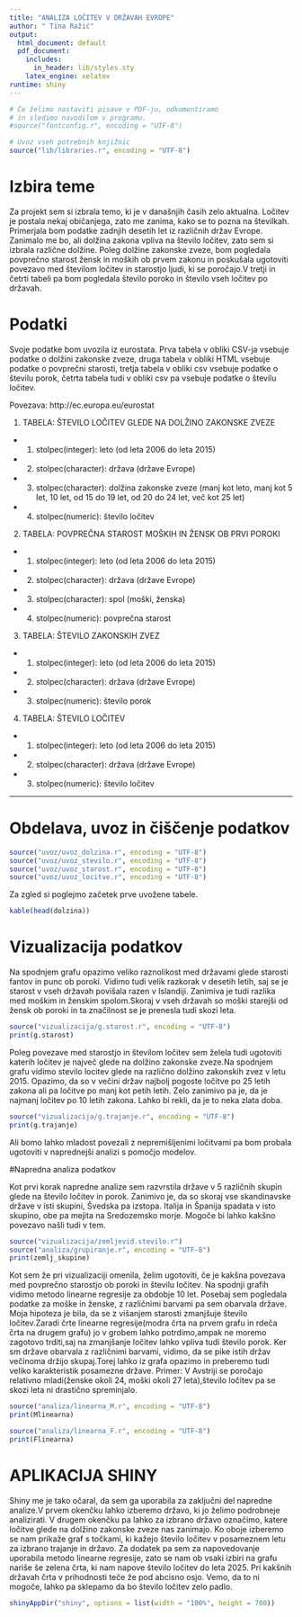 ```yaml
---
title: "ANALIZA LOČITEV V DRŽAVAH EVROPE"
author: " Tina Ražić"
output:
  html_document: default
  pdf_document:
    includes:
      in_header: lib/styles.sty
    latex_engine: xelatex
runtime: shiny
---
```


```r
# Če želimo nastaviti pisave v PDF-ju, odkomentiramo
# in sledimo navodilom v programu.
#source("fontconfig.r", encoding = "UTF-8")

# Uvoz vseh potrebnih knjižnic
source("lib/libraries.r", encoding = "UTF-8")
```

# Izbira teme

Za projekt sem si izbrala temo, ki je v današnjih časih zelo aktualna. Ločitev je postala nekaj običanjega, zato me zanima, kako se to pozna na številkah. Primerjala bom podatke zadnjih desetih let iz različnih držav Evrope. Zanimalo me bo, ali dolžina zakona vpliva na število ločitev, zato sem si izbrala različne dolžine. Poleg dolžine zakonske zveze, bom pogledala povprečno starost žensk in moških ob prvem zakonu in poskušala ugotoviti povezavo med številom ločitev in starostjo ljudi, ki se poročajo.V tretji in četrti tabeli pa bom pogledala število poroko in število vseh ločitev po državah.

# Podatki

Svoje podatke bom uvozila iz eurostata. Prva tabela v obliki CSV-ja vsebuje podatke o dolžini zakonske zveze, druga tabela v obliki HTML vsebuje podatke o povprečni starosti, tretja tabela v obliki csv vsebuje podatke o številu porok, četrta tabela tudi v obliki csv pa vsebuje podatke o številu ločitev. 

Povezava: http://ec.europa.eu/eurostat

1. TABELA: ŠTEVILO LOČITEV GLEDE NA DOLŽINO ZAKONSKE ZVEZE

- 1. stolpec(integer): leto (od leta 2006 do leta 2015) 

- 2. stolpec(character): država (države Evrope)

- 3. stolpec(character): dolžina zakonske zveze (manj kot leto, manj kot 5 let, 10 let, od 15 do 19 let, od 20 do 24 let, več kot 25 let)

- 4. stolpec(numeric): število ločitev

2. TABELA: POVPREČNA STAROST MOŠKIH IN ŽENSK OB PRVI POROKI

- 1. stolpec(integer): leto (od leta 2006 do leta 2015)

- 2. stolpec(character): država (države Evrope)

- 3. stolpec(character): spol (moški, ženska)

- 4. stolpec(numeric): povprečna starost

3. TABELA: ŠTEVILO ZAKONSKIH ZVEZ

- 1. stolpec(integer): leto (od leta 2006 do leta 2015)

- 2. stolpec(character): država (države Evrope)

- 3. stolpec(numeric): število porok

4. TABELA: ŠTEVILO LOČITEV

- 1. stolpec(integer): leto (od leta 2006 do leta 2015)

- 2. stolpec(character): država (države Evrope)

- 3. stolpec(numeric): število ločitev


***

# Obdelava, uvoz in čiščenje podatkov

```r
source("uvoz/uvoz_dolzina.r", encoding = "UTF-8")
source("uvoz/uvoz_stevilo.r", encoding = "UTF-8")
source("uvoz/uvoz_starost.r", encoding = "UTF-8")
source("uvoz/uvoz_locitve.r", encoding = "UTF-8")
```


Za zgled si poglejmo začetek prve uvožene tabele.

```r
kable(head(dolzina))
```

# Vizualizacija podatkov

Na spodnjem grafu opazimo veliko raznolikost med državami glede starosti fantov in punc ob poroki. Vidimo tudi velik razkorak v desetih letih, saj se je starost v vseh državah povišala razen v Islandiji. Zanimiva je tudi razlika med moškim in ženskim spolom.Skoraj v vseh državah so moški starejši od žensk ob poroki in ta značilnost se je prenesla tudi skozi leta.

```r
source("vizualizacija/g.starost.r", encoding = "UTF-8")
print(g.starost)
```

Poleg povezave med starostjo in številom ločitev sem želela tudi ugotoviti katerih ločitev je največ glede na dolžino zakonske zveze.Na spodnjem grafu vidimo stevilo locitev glede na različno dolžino zakonskih zvez v letu 2015. Opazimo, da so v večini držav najbolj pogoste ločitve po 25 letih zakona ali pa ločitve po manj kot petih letih. Zelo zanimivo pa je, da je najmanj ločitev po 10 letih zakona. Lahko bi rekli, da je to neka zlata doba. 

```r
source("vizualizacija/g.trajanje.r", encoding = "UTF-8")
print(g.trajanje)
```


Ali bomo lahko mladost povezali z nepremišljenimi ločitvami pa bom probala ugotoviti v naprednejši analizi s pomočjo modelov. 

#Napredna analiza podatkov

Kot prvi korak napredne analize sem razvrstila države v 5 različnih skupin glede na število ločitev in porok. Zanimivo je, da so skoraj vse skandinavske države v isti skupini, Švedska pa izstopa. Italija in Španija spadata v isto skupino, obe pa mejita na Sredozemsko morje. Mogoče bi lahko kakšno povezavo našli tudi v tem.


```r
source("vizualizacija/zemljevid.stevilo.r")
source("analiza/grupiranje.r", encoding = "UTF-8")
print(zemlj_skupine)
```

Kot sem že pri vizualizaciji omenila, želim ugotoviti, če je kakšna povezava med povprečno starostjo ob poroki in številu ločitev. Na spodnji grafih vidimo metodo linearne regresije za obdobje 10 let. Posebaj sem pogledala podatke za moške in ženske, z različnimi barvami pa sem obarvala države. 
Moja hipoteza je bila, da se z višanjem starosti zmanjšuje število ločitev.Zaradi črte linearne regresije(modra črta na prvem grafu in rdeča črta na drugem grafu) jo v grobem lahko potrdimo,ampak ne moremo zagotovo trditi,saj na zmanjšanje ločitev lahko vpliva tudi število porok.
Ker sm države obarvala z različnimi barvami, vidimo, da se pike istih držav večinoma držijo skupaj.Torej lahko iz grafa opazimo in preberemo tudi veliko karakteristik posamezne države. Primer: V Avstriji se poročajo relativno mladi(ženske okoli 24, moški okoli 27 leta),število ločitev pa se skozi leta ni drastično spreminjalo.

```r
source("analiza/linearna_M.r", encoding = "UTF-8")
print(Mlinearna)
```


```r
source("analiza/linearna_F.r", encoding = "UTF-8")
print(Flinearna)
```


# APLIKACIJA SHINY

Shiny me je tako očaral, da sem ga uporabila za zaključni del napredne analize.V prvem okenčku lahko izberemo državo, ki jo želimo podrobneje analizirati. V drugem okenčku pa lahko za izbrano državo označimo, katere ločitve glede na dolžino zakonske zveze nas zanimajo. Ko oboje izberemo se nam prikaže graf s točkami, ki kažejo število ločitev v posameznem letu za izbrano trajanje in državo. 
Za dodatek pa sem za napovedovanje uporabila metodo linearne regresije, zato se nam ob vsaki izbiri na grafu nariše še zelena črta, ki nam napove število ločitev do leta 2025. Pri kakšnih državah črta v prihodnosti teče že pod abcisno osjo. Vemo, da to ni mogoče, lahko pa sklepamo da bo število ločitev zelo padlo.

```r
shinyAppDir("shiny", options = list(width = "100%", height = 700))
```